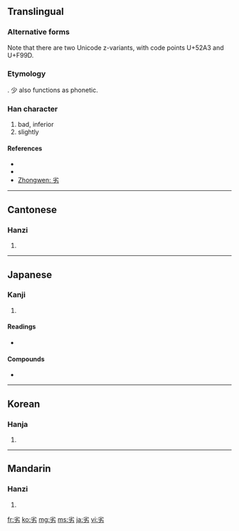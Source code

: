 ==Translingual==
===Alternative forms===
Note that there are two Unicode z-variants, with code points U+52A3 and U+F99D.

===Etymology===
{{Han compound|少|t1=little, less|力|t2=strength|ls=ic}}. 少 also functions as phonetic.

===Han character===
{{Han char|rn=19|rad=力|as=04|sn=6|four=9042<sub>7</sub>|canj=火竹大尸 (FHKS)}}

# bad, inferior
# slightly

====References====
* {{Han ref|kx=0146.170|dkj=02302|dj=0330.060|hdz=10367.050|uh=52A3|ud=21155|bh=A648|bd=42568}}
* {{Han ref|uh=F99D}}
* [http://www.zhongwen.com/d/166/x72.htm Zhongwen: 劣]

----

==Cantonese==

===Hanzi===
{{yue-hanzi|jyut=|y=lyut3}}

# {{defn|Cantonese}}

----

==Japanese==

===Kanji===
{{ja-kanji|grade=c|rs=力04}}

# {{defn|Japanese}}

====Readings====
* {{ja-readings|on=[[れつ]] (retsu)|kun=[[おとる]] (otoru)}}

====Compounds====
* {{term|劣等||inferior|tr=[[れっとう]], [[rettō]]|lang=ja}}

----

==Korean==

===Hanja===
{{ko-hanja|hangeul=렬|rv=ryeol|mr=ryŏl}}

# {{defn|Korean}}

----

==Mandarin==

===Hanzi===
{{cmn-hanzi|pin=[[liè]] ([[lie4]])|wg=lieh<sup>4</sup>}}

# {{defn|Mandarin}}

[[fr:劣]]
[[ko:劣]]
[[mg:劣]]
[[ms:劣]]
[[ja:劣]]
[[vi:劣]]